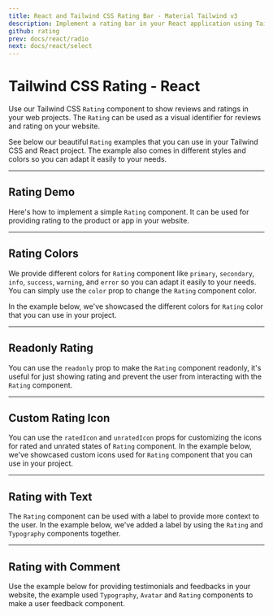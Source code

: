 ```yaml
---
title: React and Tailwind CSS Rating Bar - Material Tailwind v3
description: Implement a rating bar in your React application using Tailwind CSS and Material Tailwind v3. Improve user feedback with customizable rating options.
github: rating
prev: docs/react/radio
next: docs/react/select
---
```


# Tailwind CSS Rating - React

Use our Tailwind CSS `Rating` component to show reviews and ratings in your web projects. The `Rating` can be used as a visual identifier for reviews and rating on your website.

See below our beautiful `Rating` examples that you can use in your Tailwind CSS and React project. The example also comes in different styles and colors so you can adapt it easily to your needs.

---

## Rating Demo

Here's how to implement a simple `Rating` component. It can be used for providing rating to the product or app in your website.

<PreviewWithCode relativePath="rating/rating-demo.tsx" language="react" />

---

## Rating Colors

We provide different colors for `Rating` component like `primary`, `secondary`, `info`, `success`, `warning`, and `error` so you can adapt it easily to your needs. You can simply use the `color` prop to change the `Rating` component color.

In the example below, we've showcased the different colors for `Rating` color that you can use in your project.

<PreviewWithCode relativePath="rating/rating-colors.tsx" language="react" />

---

## Readonly Rating

You can use the `readonly` prop to make the `Rating` component readonly, it's useful for just showing rating and prevent the user from interacting with the `Rating` component.

<PreviewWithCode relativePath="rating/readonly-rating.tsx" language="react" />

---

## Custom Rating Icon

You can use the `ratedIcon` and `unratedIcon` props for customizing the icons for rated and unrated states of `Rating` component. In the example below, we've showcased custom icons used for `Rating` component that you can use in your project.

<PreviewWithCode relativePath="rating/custom-rating-icon.tsx" language="react" />

---

## Rating with Text

The `Rating` component can be used with a label to provide more context to the user. In the example below, we've added a label by using the `Rating` and `Typography` components together.

<PreviewWithCode relativePath="rating/rating-with-text.tsx" language="react" />

---

## Rating with Comment

Use the example below for providing testimonials and feedbacks in your website, the example used `Typography`, `Avatar` and `Rating` components to make a user feedback component.

<PreviewWithCode relativePath="rating/rating-with-comment.tsx" language="react" />
